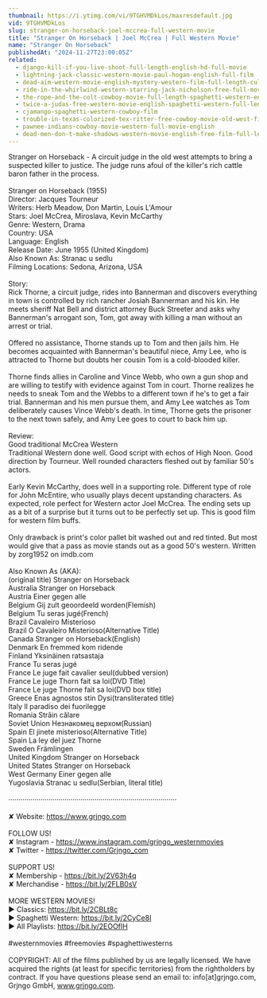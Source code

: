 ```yaml
---
thumbnail: https://i.ytimg.com/vi/9TGHVMDkLos/maxresdefault.jpg
vid: 9TGHVMDkLos
slug: stranger-on-horseback-joel-mccrea-full-western-movie
title: "Stranger On Horseback | Joel McCrea | Full Western Movie"
name: "Stranger On Horseback"
publishedAt: "2024-11-27T23:00:05Z"
related:
  - django-kill-if-you-live-shoot-full-length-english-hd-full-movie
  - lightning-jack-classic-western-movie-paul-hogan-english-full-film
  - dead-aim-western-movie-english-mystery-western-film-full-length-cult-movie-thriller
  - ride-in-the-whirlwind-western-starring-jack-nicholson-free-full-movie-english-youtube-movies
  - the-rope-and-the-colt-cowboy-movie-full-length-spaghetti-western-english-free-full-westerns
  - twice-a-judas-free-western-movie-english-spaghetti-western-full-length
  - cjamango-spaghetti-western-cowboy-film
  - trouble-in-texas-colorized-tex-ritter-free-cowboy-movie-old-west-film
  - pawnee-indians-cowboy-movie-western-full-movie-english
  - dead-men-don-t-make-shadows-western-movie-english-free-film-full-length-spaghetti-western
---
```


Stranger on Horseback - A circuit judge in the old west attempts to bring a suspected killer to justice. The judge runs afoul of the killer's rich cattle baron father in the process.<br />
<br />
Stranger on Horseback (1955)<br />
Director: Jacques Tourneur<br />
Writers: Herb Meadow, Don Martin, Louis L'Amour<br />
Stars: Joel McCrea, Miroslava, Kevin McCarthy<br />
Genre: Western, Drama<br />
Country: USA<br />
Language: English<br />
Release Date: June 1955 (United Kingdom)<br />
Also Known As: Stranac u sedlu<br />
Filming Locations: Sedona, Arizona, USA<br />
<br />
Story:<br />
Rick Thorne, a circuit judge, rides into Bannerman and discovers everything in town is controlled by rich rancher Josiah Bannerman and his kin. He meets sheriff Nat Bell and district attorney Buck Streeter and asks why Bannerman's arrogant son, Tom, got away with killing a man without an arrest or trial.<br />
<br />
Offered no assistance, Thorne stands up to Tom and then jails him. He becomes acquainted with Bannerman's beautiful niece, Amy Lee, who is attracted to Thorne but doubts her cousin Tom is a cold-blooded killer.<br />
<br />
Thorne finds allies in Caroline and Vince Webb, who own a gun shop and are willing to testify with evidence against Tom in court. Thorne realizes he needs to sneak Tom and the Webbs to a different town if he's to get a fair trial. Bannerman and his men pursue them, and Amy Lee watches as Tom deliberately causes Vince Webb's death. In time, Thorne gets the prisoner to the next town safely, and Amy Lee goes to court to back him up.<br />
<br />
Review:<br />
Good traditional McCrea Western<br />
Traditional Western done well. Good script with echos of High Noon. Good direction by Tourneur. Well rounded characters fleshed out by familiar 50's actors.<br />
<br />
Early Kevin McCarthy, does well in a supporting role. Different type of role for John McEntire, who usually plays decent upstanding characters. As expected, role perfect for Western actor Joel McCrea. The ending sets up as a bit of a surprise but it turns out to be perfectly set up. This is good film for western film buffs.<br />
<br />
Only drawback is print's color pallet bit washed out and red tinted. But most would give that a pass as movie stands out as a good 50's western. Written by zorg1952 on imdb.com<br />
<br />
Also Known As (AKA):<br />
(original title) Stranger on Horseback<br />
Australia Stranger on Horseback<br />
Austria Einer gegen alle<br />
Belgium Gij zult geoordeeld worden(Flemish)<br />
Belgium Tu seras jugé(French)<br />
Brazil Cavaleiro Misterioso<br />
Brazil O Cavaleiro Misterioso(Alternative Title)<br />
Canada Stranger on Horseback(English)<br />
Denmark En fremmed kom ridende<br />
Finland Yksinäinen ratsastaja<br />
France Tu seras jugé<br />
France Le juge fait cavalier seul(dubbed version)<br />
France Le juge Thorn fait sa loi(DVD Title)<br />
France Le juge Thorne fait sa loi(DVD box title)<br />
Greece Enas agnostos stin Dysi(transliterated title)<br />
Italy Il paradiso dei fuorilegge<br />
Romania Străin călare<br />
Soviet Union Незнакомец верхом(Russian)<br />
Spain El jinete misterioso(Alternative Title)<br />
Spain La ley del juez Thorne<br />
Sweden Främlingen<br />
United Kingdom Stranger on Horseback<br />
United States Stranger on Horseback<br />
West Germany Einer gegen alle<br />
Yugoslavia Stranac u sedlu(Serbian, literal title)<br />
<br />
····················································································<br />
<br />
✘ Website: https://www.grjngo.com<br />
<br />
FOLLOW US!<br />
✘ Instagram - https://www.instagram.com/grjngo_westernmovies<br />
✘ Twitter - https://twitter.com/Grjngo_com<br />
<br />
SUPPORT US!<br />
✘ Membership - https://bit.ly/2V63h4q<br />
✘ Merchandise - https://bit.ly/2FLB0sV<br />
<br />
MORE WESTERN MOVIES! <br />
► Classics: https://bit.ly/2CBLt8c <br />
► Spaghetti Western: https://bit.ly/2CyCe8I <br />
► All Playlists: https://bit.ly/2EOOfIH <br />
<br />
#westernmovies #freemovies #spaghettiwesterns<br />
<br />
COPYRIGHT: All of the films published by us are legally licensed. We have acquired the rights (at least for specific territories) from the rightholders by contract. If you have questions please send an email to: info[at]grjngo.com, Grjngo GmbH, www.grjngo.com.